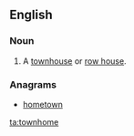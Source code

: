 ==English==

===Noun===
{{en-noun}}

# {{US}} A [[townhouse]] or [[row house]].

===Anagrams===
* [[hometown#English|hometown]]

[[ta:townhome]]